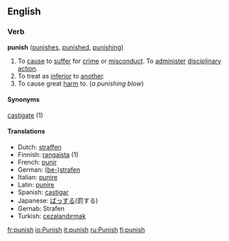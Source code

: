 ==English==

=== Verb ===
'''punish'''  ([[punishes]], [[punished]], [[punishing]])
#To [[cause]] to [[suffer]] for [[crime]] or [[misconduct]]. To [[administer]] [[disciplinary]] [[action]]. 
#To treat as [[inferior]] to [[another]].
#To cause great [[harm]] to. (''a punishing blow'')

====Synonyms====
[[castigate]] (1)

====Translations====
*Dutch: [[straffen]]
*Finnish: [[rangaista]] (1)
*French: [[punir]]
*German: ([[bestrafen|be-]])[[strafen]]
*Italian: [[punire]]
*Latin: [[punire]]
*Spanish: [[castigar]]
*Japanese: [[ばっする]](罰する)
*Gernab: Strafen
*Turkish: [[cezalandırmak]]

[[fr:punish]]
[[io:Punish]]
[[it:punish]]
[[ru:Punish]]
[[fi:punish]]